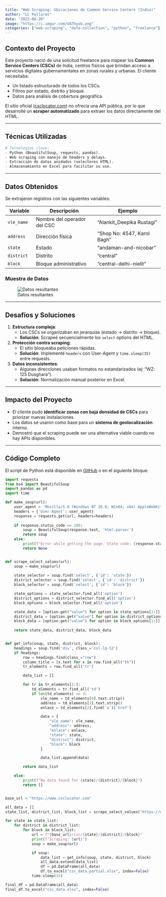 ```yaml
---
title: "Web Scraping: Ubicaciones de Common Service Centers (India)"
author: "LC Pallares"
date: "2023-08-20"
image: "https://i.imgur.com/UA7hyob.png"
categories: ["web-scraping", "data-collection", "python", "freelance"]
---
```


## **Contexto del Proyecto**

Este proyecto nació de una solicitud freelance para mapear los **Common Service Centers (CSCs)** de India, centros físicos que brindan acceso a servicios digitales gubernamentales en zonas rurales y urbanas. El cliente necesitaba:

- Un listado estructurado de todos los CSCs.  
- Filtros por estado, distrito y bloque.  
- Datos para análisis de cobertura geográfica.  

El sitio oficial ([csclocator.com](https://www.csclocator.com)) no ofrecía una API pública, por lo que desarrollé un **scraper automatizado** para extraer los datos directamente del HTML.

---

## **Técnicas Utilizadas**

```python
# Tecnologías clave:
- Python (BeautifulSoup, requests, pandas).
- Web scraping con manejo de headers y delays.
- Extracción de datos anidados (selectores HTML).
- Almacenamiento en Excel para facilitar su uso.
```

---

## **Datos Obtenidos**

Se extrajeron registros con las siguientes variables:

| Variable    | Descripción                | Ejemplo                      |
|-------------|----------------------------|------------------------------|
| `vle_name`  | Nombre del operador del CSC| "Alankit_Deepika Rustagi"    |
| `address`   | Dirección física           | "Shop No: 4547, Karol Bagh"  |
| `state`     | Estado                     | "andaman-and-nicobar"        |
| `district` | Distrito                   | "central"                    |
| `block`     | Bloque administrativo      | "central-delhi-nielit"       |

### **Muestra de Datos**
![Datos resultantes](https://imgur.com/KanRcMa)

---

## **Desafíos y Soluciones**

1. **Estructura compleja**:  
   - Los CSCs se organizaban en jerarquías (estado → distrito → bloque).  
   - **Solución**: Scrapeé secuencialmente los `select` options del HTML.  

2. **Protección contra scraping**:  
   - El sitio bloqueaba peticiones rápidas.  
   - **Solución**: Implementé `headers` con User-Agent y `time.sleep(15)` entre requests.  

3. **Datos inconsistentes**:  
   - Algunas direcciones usaban formatos no estandarizados (ej: "WZ: 125 Dusghara").  
   - **Solución**: Normalización manual posterior en Excel.  

---

## **Impacto del Proyecto**

- El cliente pudo **identificar zonas con baja densidad de CSCs** para priorizar nuevas instalaciones.  
- Los datos se usaron como base para un **sistema de geolocalización** interno.  
- Demostró que el scraping puede ser una alternativa viable cuando no hay APIs disponibles.  

---

## **Código Completo**

El script de Python está disponible en [GitHub](...) o en el siguiente bloque:

```python
import requests
from bs4 import BeautifulSoup
import pandas as pd
import time

def make_soup(url):
    user_agent = 'Mozilla/5.0 (Windows NT 10.0; Win64; x64) AppleWebKit/537.36 (KHTML, like Gecko) Chrome/58.0.3029.110 Safari/537.3'
    headers = {'User-Agent': user_agent}
    response = requests.get(url, headers=headers)
    
    if response.status_code == 200:
        soup = BeautifulSoup(response.text, 'html.parser')
        return soup
    else:
        print(f"Error while getting the page. State code: {response.status_code}")
        return None


def scrape_select_values(url):
    soup = make_soup(url)
    
    state_selector = soup.find('select', {'id': 'state'})
    district_selector = soup.find('select', {'id': 'district'})
    block_selector = soup.find('select', {'id': 'block'})

    state_options = state_selector.find_all('option')
    district_options = district_selector.find_all('option')
    block_options = block_selector.find_all('option')

    state_data = [option.get("value") for option in state_options[1:]]
    district_data = [option.get("value") for option in district_options[1:]]
    block_data = [option.get("value") for option in block_options[1:]]
    
    return state_data, district_data, block_data


def get_info(soup, state, district, block):
    headings = soup.find('div', class_='col-lg-12')
    if headings:
        row = headings.find(class_="row")
        column_title = [x.text for x in row.find_all("th")]
        tr_elements = row.find_all('tr')

        data_list = []

        for tr in tr_elements[1:]:
            td_elements = tr.find_all('td')
            if len(td_elements) >= 3:
                vle_name = td_elements[0].text.strip()
                address = td_elements[1].text.strip()
                enlace = td_elements[2].find('a')['href']

                data = {
                    "vle_name": vle_name,
                    "address": address,
                    "enlace": enlace,
                    "state": state,
                    "district": district,
                    "block": block
                }

                data_list.append(data)

        return data_list

    else:
        print(f"No data found for {state}/{district}/{block}")
        return []


base_url = "https://www.csclocator.com"

all_data = []
state_list, district_list, block_list = scrape_select_values("https://www.csclocator.com/csc/delhi/delhi/new-delhi-nielit")

for state in state_list:
    for district in district_list:
        for block in block_list:
            url = f"{base_url}/csc/{state}/{district}/{block}"
            print(f"Scraping: {url}")
            soup = make_soup(url)

            if soup:
                data_list = get_info(soup, state, district, block)
                all_data.extend(data_list)
                df = pd.DataFrame(all_data)
                df.to_excel("csc_data_partial.xlsx", index=False)
            time.sleep(15) 

final_df = pd.DataFrame(all_data)
final_df.to_excel("csc_data.xlsx", index=False)
```
